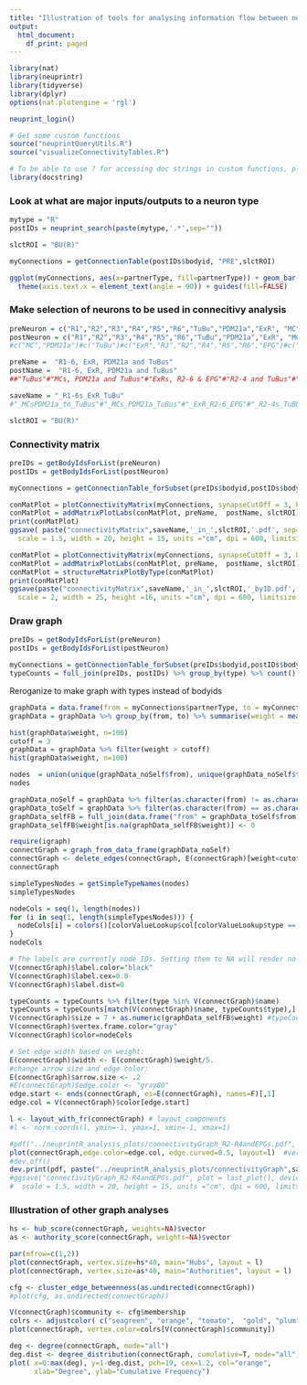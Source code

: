 ```yaml
---
title: "Illustration of tools for analysing information flow between neurons within a region"
output:
  html_document:
    df_print: paged
---
```


```r
library(nat)
library(neuprintr)
library(tidyverse)
library(dplyr)
options(nat.plotengine = 'rgl')
```

```r
neuprint_login()
```

```r
# Get some custom functions
source("neuprintQueryUtils.R")
source("visualizeConnectivityTables.R")

# To be able to use ? for accessing doc strings in custom functions, please install the "docstring" package. Alternatively use docstring(function)
library(docstring)
```

### Look at what are major inputs/outputs to a neuron type
```r
mytype = "R"
postIDs = neuprint_search(paste(mytype,'.*',sep=""))

slctROI = "BU(R)"

myConnections = getConnectionTable(postIDs$bodyid, "PRE",slctROI)
```

```r
ggplot(myConnections, aes(x=partnerType, fill=partnerType)) + geom_bar() + theme_classic() + 
  theme(axis.text.x = element_text(angle = 90)) + guides(fill=FALSE)
```

### Make selection of neurons to be used in connecitivy analysis
```r
preNeuron = c("R1","R2","R3","R4","R5","R6","TuBu","PDM21a","ExR", "MC")
postNeuron = c("R1","R2","R3","R4","R5","R6","TuBu","PDM21a","ExR", "MC")
#c("MC","PDM21a")#c("TuBu")#c("ExR","R3","R2","R4","R5","R6","EPG")#c("ExR","R3","R2","R4","EPG")# c("R2","R3","R4","R5","R6","TuBu","PDM21a","ExR", "MC")

preName =  "R1-6, ExR, PDM21a and TuBus"
postName =  "R1-6, ExR, PDM21a and TuBus"
##"TuBus"#"MCs, PDM21a and TuBus"#"ExRs, R2-6 & EPG"#"R2-4 and TuBus"#"ExRs, R2-4 & EPG" # "R2-6, ExR, PDM21a and TuBus"

saveName = "_R1-6s_ExR_TuBu"
#"_MCsPDM21a_to_TuBus"#"_MCs_PDM21a_TuBus"#"_ExR_R2-6_EPG"#"_R2-4s_TuBU"#"_ExR_R2-4_EPG"

slctROI = "BU(R)"

```


### Connectivity matrix
```r
preIDs = getBodyIdsForList(preNeuron)
postIDs = getBodyIdsForList(postNeuron)

myConnections = getConnectionTable_forSubset(preIDs$bodyid,postIDs$bodyid, slctROI)
```

```r
conMatPlot = plotConnectivityMatrix(myConnections, synapseCutOff = 3, byType = TRUE)
conMatPlot = addMatrixPlotLabs(conMatPlot, preName,  postName, slctROI)
print(conMatPlot)
ggsave( paste("connectivityMatrix",saveName,'_in_',slctROI,'.pdf', sep=''), plot = conMatPlot, device='pdf', path = "../neuprintR_analysis_plots/",
  scale = 1.5, width = 20, height = 15, units ="cm", dpi = 600, limitsize = TRUE)

conMatPlot = plotConnectivityMatrix(myConnections, synapseCutOff = 3, byType = FALSE)
conMatPlot = addMatrixPlotLabs(conMatPlot, preName,  postName, slctROI)
conMatPlot = structureMatrixPlotByType(conMatPlot)
print(conMatPlot)
ggsave(paste("connectivityMatrix",saveName,'_in_',slctROI,'_byID.pdf', sep=''), plot = conMatPlot, device='pdf', path = "../neuprintR_analysis_plots/",
  scale = 2, width = 25, height =16, units ="cm", dpi = 600, limitsize = TRUE)
```


###  Draw graph
```r
preIDs = getBodyIdsForList(preNeuron)
postIDs = getBodyIdsForList(postNeuron)

myConnections = getConnectionTable_forSubset(preIDs$bodyid,postIDs$bodyid, slctROI)
typeCounts = full_join(preIDs, postIDs) %>% group_by(type) %>% count()
```

Reroganize to make graph with types instead of bodyids
```r
graphData = data.frame(from = myConnections$partnerType, to = myConnections$type, weight = myConnections$weight)
graphData = graphData %>% group_by(from, to) %>% summarise(weight = mean(weight, na.rm = TRUE)) %>% ungroup()
```

```r
hist(graphData$weight, n=100)
cutoff = 3
graphData = graphData %>% filter(weight > cutoff)
hist(graphData$weight, n=100)
```

```r
nodes  = union(unique(graphData_noSelf$from), unique(graphData_noSelf$to))
nodes

graphData_noSelf = graphData %>% filter(as.character(from) != as.character(to))
graphData_toSelf = graphData %>% filter(as.character(from) == as.character(to))
graphData_selfFB = full_join(data.frame("from" = graphData_toSelf$from, "weight" = graphData_toSelf$weight), data.frame("from" = nodes))
graphData_selfFB$weight[is.na(graphData_selfFB$weight)] <- 0
```


```r
require(igraph)
connectGraph = graph_from_data_frame(graphData_noSelf)
connectGraph <- delete_edges(connectGraph, E(connectGraph)[weight<cutoff])
connectGraph
```

```r
simpleTypesNodes = getSimpleTypeNames(nodes)
simpleTypesNodes

nodeCols = seq(1, length(nodes))
for (i in seq(1, length(simpleTypesNodes))) {
  nodeCols[i] = colors()[colorValueLookup$col[colorValueLookup$type == simpleTypesNodes[i]]]
}
nodeCols
```


```r
# The labels are currently node IDs. Setting them to NA will render no labels
V(connectGraph)$label.color="black"
V(connectGraph)$label.cex=0.8
V(connectGraph)$label.dist=0

typeCounts = typeCounts %>% filter(type %in% V(connectGraph)$name)
typeCounts = typeCounts[match(V(connectGraph)$name, typeCounts$type),]
V(connectGraph)$size = 7 + as.numeric(graphData_selfFB$weight) #typeCounts$n/2 #
V(connectGraph)$vertex.frame.color="gray"
V(connectGraph)$color=nodeCols

# Set edge width based on weight:
E(connectGraph)$width <- E(connectGraph)$weight/5.
#change arrow size and edge color:
E(connectGraph)$arrow.size <- .2
#E(connectGraph)$edge.color <- "gray80"
edge.start <- ends(connectGraph, es=E(connectGraph), names=F)[,1]
edge.col = V(connectGraph)$color[edge.start]

l <- layout_with_fr(connectGraph) # layout_components
#l <- norm_coords(l, ymin=-1, ymax=1, xmin=-1, xmax=1)

#pdf("../neuprintR_analysis_plots/connectivityGraph_R2-R4andEPGs.pdf", width = 200, height = 200)#, units ="cm", dpi = 600)
plot(connectGraph,edge.color=edge.col, edge.curved=0.5, layout=l)  #vertex.shape="fcircle", 
#dev.off()
dev.print(pdf, paste("../neuprintR_analysis_plots/connectivityGraph",saveName, "_in", slctROI,".pdf", sep=""), width=15, height=15)
#ggsave("connectivityGraph_R2-R4andEPGs.pdf", plot = last_plot(), device='pdf', path = "../neuprintR_analysis_plots/",
#  scale = 1.5, width = 20, height = 15, units ="cm", dpi = 600, limitsize = TRUE)
```

### Illustration of other graph analyses 
```r
hs <- hub_score(connectGraph, weights=NA)$vector
as <- authority_score(connectGraph, weights=NA)$vector

par(mfrow=c(1,2))
plot(connectGraph, vertex.size=hs*40, main="Hubs", layout = l)
plot(connectGraph, vertex.size=as*40, main="Authorities", layout = l)

```
```r
cfg <- cluster_edge_betweenness(as.undirected(connectGraph))
#plot(cfg, as.undirected(connectGraph))

V(connectGraph)$community <- cfg$membership
colrs <- adjustcolor( c("seagreen", "orange", "tomato",  "gold", "plum","yellowgreen","cyan"), alpha=.6)
plot(connectGraph, vertex.color=colrs[V(connectGraph)$community])
```

```r
deg <- degree(connectGraph, mode="all")
deg.dist <- degree_distribution(connectGraph, cumulative=T, mode="all")
plot( x=0:max(deg), y=1-deg.dist, pch=19, cex=1.2, col="orange",
      xlab="Degree", ylab="Cumulative Frequency")
```
